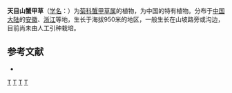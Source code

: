{{Speciesbox
| name = 天目山蟹甲草
| status = 
| status_system = 
| image =
| genus = Parasenecio
| species = matsudai
| authority = (Kitam.) [[陈艺林|Y. L. Chen]]
}}

'''天目山蟹甲草'''（[[学名|学名]]：{{lang|la|''Parasenecio matsudai''}}）为[[菊科|菊科]][[蟹甲草属|蟹甲草属]]的植物，为中国的特有植物。分布于[[中国大陆|中国大陆]]的[[安徽|安徽]]、[[浙江|浙江]]等地，生长于海拔950米的地区，一般生长在山坡路旁或沟边，目前尚未由人工引种栽培。

== 参考文献 ==
<div class="references-small">
* {{cite web| url =http://www.bioinfo.cn/db05/KmzwSpecies.php?action=view&id=5145| title =天目山蟹甲草| work =《中国高等植物数据库全库》| publisher =中国科学院微生物研究所| author =昆明植物研究所| accessdate =2009-02-25| deadurl =yes| archiveurl =https://web.archive.org/web/20160305015454/http://www.bioinfo.cn/db05/KmzwSpecies.php?action=view&id=5145| archivedate =2016-03-05}}
</div>
{{Taxonbar|from=Q10940523}}

[[Category:蟹甲草属|T]]
[[Category:中國特有植物|T]]
[[Category:安徽植物|T]]
[[Category:浙江植物|T]]